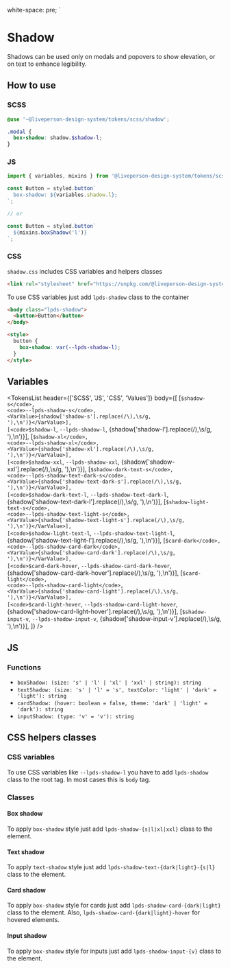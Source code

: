 


<Meta title="Tokens/Shadow" />

  white-space: pre;
`

# Shadow

Shadows can be used only on modals and popovers to show elevation, or on text to enhance legibility.

## How to use

### SCSS

```scss
@use '~@liveperson-design-system/tokens/scss/shadow';

.modal {
  box-shadow: shadow.$shadow-l;
}
```

### JS

```js
import { variables, mixins } from '@liveperson-design-system/tokens/scss/border-radius';

const Button = styled.button`
  box-shadow: ${variables.shadow.l};
`;

// or

const Button = styled.button`
  ${mixins.boxShadow('l')}
`;
```

### CSS

`shadow.css` includes CSS variables and helpers classes

```html
<link rel="stylesheet" href="https://unpkg.com/@liveperson-design-system/tokens/css/shadow.css">
```

To use CSS variables just add `lpds-shadow` class to the container

```html
<body class="lpds-shadow">
  <button>Button</button>
</body>

<style>
  button {
    box-shadow: var(--lpds-shadow-l);
  }
</style>
```

## Variables

<TokensList
  header={['SCSS', 'JS', 'CSS', 'Values']}
  body={[
    [<code>$shadow-s</code>, <code>--lpds-shadow-s</code>, <VarValue>{shadow['shadow-s'].replace(/\),\s/g, '),\n')}</VarValue>],
    [<code>$shadow-l</code>, <code>--lpds-shadow-l</code>, <VarValue>{shadow['shadow-l'].replace(/\),\s/g, '),\n')}</VarValue>],
    [<code>$shadow-xl</code>, <code>--lpds-shadow-xl</code>, <VarValue>{shadow['shadow-xl'].replace(/\),\s/g, '),\n')}</VarValue>],
    [<code>$shadow-xxl</code>, <code>--lpds-shadow-xxl</code>, <VarValue>{shadow['shadow-xxl'].replace(/\),\s/g, '),\n')}</VarValue>],
    [<code>$shadow-dark-text-s</code>, <code>--lpds-shadow-text-dark-s</code>, <VarValue>{shadow['shadow-text-dark-s'].replace(/\),\s/g, '),\n')}</VarValue>],
    [<code>$shadow-dark-text-l</code>, <code>--lpds-shadow-text-dark-l</code>, <VarValue>{shadow['shadow-text-dark-l'].replace(/\),\s/g, '),\n')}</VarValue>],
    [<code>$shadow-light-text-s</code>, <code>--lpds-shadow-text-light-s</code>, <VarValue>{shadow['shadow-text-light-s'].replace(/\),\s/g, '),\n')}</VarValue>],
    [<code>$shadow-light-text-l</code>, <code>--lpds-shadow-text-light-l</code>, <VarValue>{shadow['shadow-text-light-l'].replace(/\),\s/g, '),\n')}</VarValue>],
    [<code>$card-dark</code>, <code>--lpds-shadow-card-dark</code>, <VarValue>{shadow['shadow-card-dark'].replace(/\),\s/g, '),\n')}</VarValue>],
    [<code>$card-dark-hover</code>, <code>--lpds-shadow-card-dark-hover</code>, <VarValue>{shadow['shadow-card-dark-hover'].replace(/\),\s/g, '),\n')}</VarValue>],
    [<code>$card-light</code>, <code>--lpds-shadow-card-light</code>, <VarValue>{shadow['shadow-card-light'].replace(/\),\s/g, '),\n')}</VarValue>],
    [<code>$card-light-hover</code>, <code>--lpds-shadow-card-light-hover</code>, <VarValue>{shadow['shadow-card-light-hover'].replace(/\),\s/g, '),\n')}</VarValue>],
    [<code>$shadow-input-v</code>, <code>--lpds-shadow-input-v</code>, <VarValue>{shadow['shadow-input-v'].replace(/\),\s/g, '),\n')}</VarValue>],
  ]}
/>

## JS

### Functions

- `boxShadow: (size: 's' | 'l' | 'xl' | 'xxl' | string): string`
- `textShadow: (size: 's' | 'l' = 's', textColor: 'light' | 'dark' = 'light'): string`
- `cardShadow: (hover: boolean = false, theme: 'dark' | 'light' = 'dark'): string`
- `inputShadow: (type: 'v' = 'v'): string`

## CSS helpers classes

### CSS variables

To use CSS variables like `--lpds-shadow-l` you have to add `lpds-shadow` class to the root tag.
In most cases this is `body` tag.

### Classes

#### Box shadow

To apply `box-shadow` style just add `lpds-shadow-{s|l|xl|xxl}` class to the element.

#### Text shadow

To apply `text-shadow` style just add `lpds-shadow-text-{dark|light}-{s|l}` class to the element.

#### Card shadow

To apply `box-shadow` style for cards just add `lpds-shadow-card-{dark|light}` class to the element.
Also, `lpds-shadow-card-{dark|light}-hover` for hovered elements.

#### Input shadow

To apply `box-shadow` style for inputs just add `lpds-shadow-input-{v}` class to the element.
